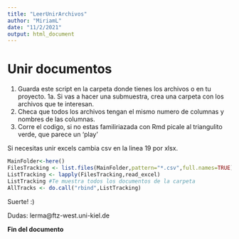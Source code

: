 ---
title: "LeerUnirArchivos"
author: "MiriamL"
date: "11/2/2021"
output: html_document
---

# Unir documentos

1. Guarda este script en la carpeta donde tienes los archivos o en tu proyecto.
1a. Si vas a hacer una submuestra, crea una carpeta con los archivos que te interesan.
2. Checa que todos los archivos tengan el mismo numero de columnas y nombres de las columnas.
3. Corre el codigo, si no estas familiriazada con Rmd picale al triangulito verde, que parece un 'play'

Si necesitas unir excels cambia csv en la linea 19 por xlsx.

```{r}
MainFolder<-here()
FilesTracking <- list.files(MainFolder,pattern="*.csv",full.names=TRUE)
ListTracking <- lapply(FilesTracking,read_excel)
ListTracking #Te muestra todos los documentos de la carpeta
AllTracks <- do.call("rbind",ListTracking)
```

Suerte! :)

Dudas: lerma@ftz-west.uni-kiel.de

**Fin del documento**